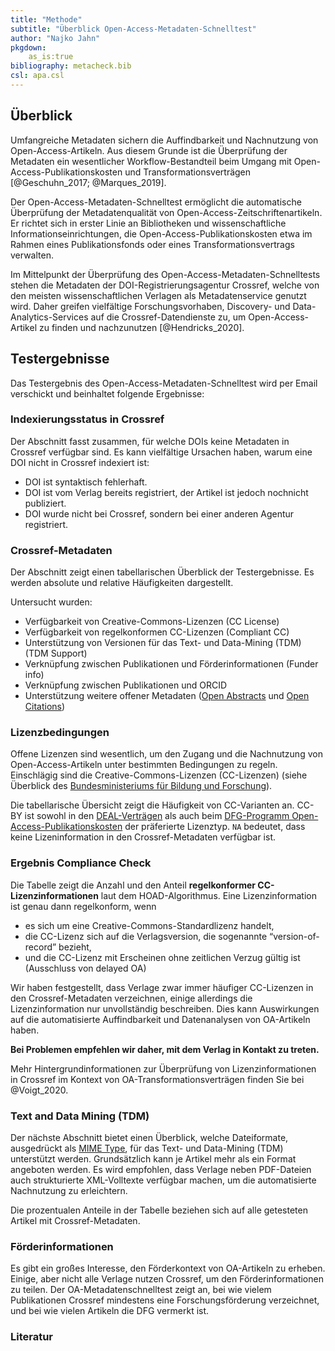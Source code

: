 ```yaml
---
title: "Methode"
subtitle: "Überblick Open-Access-Metadaten-Schnelltest"
author: "Najko Jahn"
pkgdown:
    as_is:true
bibliography: metacheck.bib
csl: apa.csl
---
```



## Überblick

Umfangreiche Metadaten sichern die Auffindbarkeit und Nachnutzung von
Open-Access-Artikeln. 
Aus diesem Grunde ist die Überprüfung der Metadaten ein wesentlicher Workflow-Bestandteil beim Umgang mit Open-Access-Publikationskosten und Transformationsverträgen [@Geschuhn_2017; @Marques_2019].

Der Open-Access-Metadaten-Schnelltest ermöglicht die automatische Überprüfung der Metadatenqualität von Open-Access-Zeitschriftenartikeln.
Er richtet sich in erster Linie an Bibliotheken und wissenschaftliche Informationseinrichtungen, die Open-Access-Publikationskosten etwa im Rahmen eines Publikationsfonds oder eines Transformationsvertrags verwalten.

Im Mittelpunkt der Überprüfung des Open-Access-Metadaten-Schnelltests stehen die Metadaten der DOI-Registrierungsagentur Crossref, welche von den meisten wissenschaftlichen Verlagen als Metadatenservice genutzt wird. 
Daher greifen vielfältige Forschungsvorhaben, Discovery- und Data-Analytics-Services auf die Crossref-Datendienste zu, um Open-Access-Artikel zu finden und nachzunutzen [@Hendricks_2020].

## Testergebnisse

Das Testergebnis des Open-Access-Metadaten-Schnelltest wird per Email verschickt und beinhaltet folgende Ergebnisse:

### Indexierungsstatus in Crossref

Der Abschnitt fasst zusammen, für welche DOIs keine Metadaten in Crossref verfügbar sind. 
Es kann vielfältige Ursachen haben, warum eine DOI nicht in Crossref indexiert ist:

- DOI ist syntaktisch fehlerhaft.
- DOI ist vom Verlag bereits registriert, der Artikel ist jedoch nochnicht publiziert.
- DOI wurde nicht bei Crossref, sondern bei einer anderen Agentur registriert.

### Crossref-Metadaten

Der Abschnitt zeigt einen tabellarischen Überblick der Testergebnisse.
Es werden absolute und relative Häufigkeiten dargestellt.

Untersucht wurden:

- Verfügbarkeit von Creative-Commons-Lizenzen (CC License)
- Verfügbarkeit von regelkonformen CC-Lizenzen (Compliant CC)
- Unterstützung von Versionen für das Text- und Data-Mining (TDM) (TDM Support)
- Verknüpfung zwischen Publikationen und Förderinformationen (Funder info)
- Verknüpfung zwischen Publikationen und ORCID
- Unterstützung weitere offener Metadaten ([Open Abstracts](https://i4oa.org/) und [Open Citations](https://i4oc.org/))

### Lizenzbedingungen

Offene Lizenzen sind wesentlich, um den Zugang und die Nachnutzung von Open-Access-Artikeln unter bestimmten Bedingungen zu regeln. 
Einschlägig sind die Creative-Commons-Lizenzen (CC-Lizenzen) (siehe Überblick des
[Bundesministeriums für Bildung und Forschung](https://www.bildung-forschung.digital/de/lizenzvertrag-und-offene-lizenzen-2650.html)).

Die tabellarische Übersicht zeigt die Häufigkeit von CC-Varianten an. 
CC-BY ist sowohl in den [DEAL-Verträgen](https://www.projekt-deal.de/) als auch beim [DFG-Programm Open-Access-Publikationskosten](https://www.dfg.de/foerderung/programme/infrastruktur/lis/lis_foerderangebote/open_access_publikationskosten/index.html) der präferierte Lizenztyp.
`NA` bedeutet, dass keine Lizeninformation in den Crossref-Metadaten
verfügbar ist.

### Ergebnis Compliance Check

Die Tabelle zeigt die Anzahl und den Anteil **regelkonformer CC-Lizenzinformationen** laut dem HOAD-Algorithmus. 
Eine Lizenzinformation ist genau dann regelkonform, wenn

- es sich um eine Creative-Commons-Standardlizenz handelt,
- die CC-Lizenz sich auf die Verlagsversion, die sogenannte "version-of-record" bezieht,
- und die CC-Lizenz mit Erscheinen ohne zeitlichen Verzug gültig ist (Ausschluss von delayed OA)

Wir haben festgestellt, dass Verlage zwar immer häufiger CC-Lizenzen in den Crossref-Metadaten verzeichnen, einige allerdings die Lizenzinformation nur unvollständig beschreiben. 
Dies kann Auswirkungen auf die automatisierte Auffindbarkeit und Datenanalysen von OA-Artikeln haben. 

**Bei Problemen
empfehlen wir daher, mit dem Verlag in Kontakt zu treten.**

Mehr Hintergrundinformationen zur Überprüfung von Lizenzinformationen in
Crossref im Kontext von OA-Transformationsverträgen finden Sie bei @Voigt_2020.


### Text and Data Mining (TDM)

Der nächste Abschnitt bietet einen Überblick, welche Dateiformate,
ausgedrückt als [MIME Type](https://developer.mozilla.org/en-US/docs/Web/HTTP/Basics_of_HTTP/MIME_types/Common_types), für das Text- und Data-Mining (TDM) unterstützt werden. 
Grundsätzlich kann je Artikel mehr als ein Format angeboten werden. 
Es wird empfohlen, dass Verlage neben PDF-Dateien auch strukturierte XML-Volltexte verfügbar machen, um die automatisierte Nachnutzung zu erleichtern.

Die prozentualen Anteile in der Tabelle beziehen sich auf alle getesteten Artikel mit Crossref-Metadaten. 

### Förderinformationen

Es gibt ein großes Interesse, den Förderkontext von OA-Artikeln zu
erheben. 
Einige, aber nicht alle Verlage nutzen Crossref, um den Förderinformationen zu teilen. 
Der OA-Metadatenschnelltest zeigt an, bei wie vielem Publikationen Crossref mindestens eine Forschungsförderung verzeichnet, und bei wie vielen Artikeln die DFG vermerkt ist.

### Literatur
